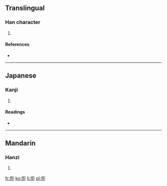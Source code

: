 ==Translingual==

===Han character===
{{Han char|rn=61|rad=心|as=05|sn=8|four=|canj=心尸尸 (PSS)}}

# {{defn|Han|sort=心05}}

====References====
* {{Han ref|kx=0379.100|dkj=10424|dj=0707.180|hdz=42276.070|uh=6007|ud=24583}}

----

==Japanese==

===Kanji===
{{ja-kanji|grade=|rs=心05}}

# {{defn|lang=ja|sort=心05}}

====Readings====
* {{ja-readings|on=[[きょ]] (kyo), [[ご]] (go), [[きょう]] (kyō)|kun=[[あなどる]] (anadoru)}}

----

==Mandarin==

===Hanzi===
{{cmn-hanzi|pin=[[jù]] ([[ju4]])|wg=chü<sup>4</sup>}}

# {{defn|lang=cmn|sort=心05}}

[[fr:怇]]
[[ko:怇]]
[[li:怇]]
[[pl:怇]]